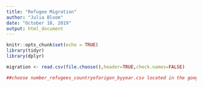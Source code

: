 ```yaml
---
title: "Refugee Migration"
author: "Julia Bloom"
date: "October 18, 2019"
output: html_document
---
```


```r
knitr::opts_chunk$set(echo = TRUE)
library(tidyr)
library(dplyr)
```

```r
migration <- read.csv(file.choose(),header=TRUE,check.names=FALSE)

##choose number_refugees_countryoforigon_byyear.csv located in the google doc
```


